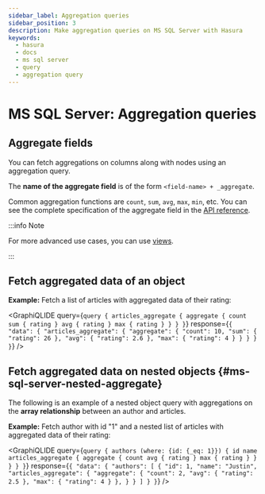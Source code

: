 ```yaml
---
sidebar_label: Aggregation queries
sidebar_position: 3
description: Make aggregation queries on MS SQL Server with Hasura
keywords:
  - hasura
  - docs
  - ms sql server
  - query
  - aggregation query
---
```



# MS SQL Server: Aggregation queries

## **Aggregate** fields

You can fetch aggregations on columns along with nodes using an
aggregation query.

The **name of the aggregate field** is of the form
`<field-name> + _aggregate`.

Common aggregation functions are `count`, `sum`, `avg`, `max`, `min`,
etc. You can see the complete specification of the aggregate field in
the [API reference](/graphql/core/api-reference/graphql-api/query.mdx#aggregateobject).

:::info Note

For more advanced use cases, you can use
[views](/graphql/core/databases/ms-sql-server/schema/views.mdx#ms-sql-server-custom-views).

:::

## Fetch aggregated data of an object

**Example:** Fetch a list of articles with aggregated data of their
rating:

<GraphiQLIDE
  query={`query {
  articles_aggregate {
    aggregate {
      count
      sum {
        rating
      }
      avg {
        rating
      }
      max {
        rating
      }
    }
  }
}`}
  response={`{
  "data": {
    "articles_aggregate": {
      "aggregate": {
        "count": 10,
        "sum": {
          "rating": 26
        },
        "avg": {
          "rating": 2.6
        },
        "max": {
          "rating": 4
        }
      }
    }
  }
}`}
/>

<!--

TODO: DBCOMPATIBILITY unsupported now
        nodes {
          id
          title
          rating
        }
      }
    }
  :response:
    {
      "data": {
        "articles_aggregate": {
          "aggregate": {
            "count": 10,
            "sum": {
              "rating": 26
            },
            "avg": {
              "rating": 2.6
            },
            "max": {
              "rating": 4
            }
          },
          "nodes": [
            {
              "id": 1,
              "title": "sit amet",
              "rating": 1
            },
            {
              "id": 2,
              "title": "a nibh",
              "rating": 3
            },
            {
              "id": 3,
              "title": "amet justo morbi",
              "rating": 4
            },
            {
              "id": 4,
              "title": "vestibulum ac est",
              "rating": 2
            },
            {
              "id": 5,
              "title": "ut blandit",
              "rating": 2
            },
            {
              "id": 6,
              "title": "sapien ut",
              "rating": 1
            },
            {
              "id": 7,
              "title": "nisl duis ac",
              "rating": 4
            },
            {
              "id": 8,
              "title": "donec semper sapien",
              "rating": 3
            },
            {
              "id": 9,
              "title": "sit amet",
              "rating": 3
            },
            {
              "id": 10,
              "title": "dui proin leo",
              "rating": 3
            }
          ]
        }
      }
    }

 -->

## Fetch aggregated data on nested objects {#ms-sql-server-nested-aggregate}

The following is an example of a nested object query with aggregations
on the **array relationship** between an author and articles.

**Example:** Fetch author with id "1" and a nested list of articles with
aggregated data of their rating:

<GraphiQLIDE
  query={`query {
  authors (where: {id: {_eq: 1}}) {
    id
    name
    articles_aggregate {
      aggregate {
        count
        avg {
          rating
        }
        max {
          rating
        }
      }
    }
  }
}`}
  response={`{
  "data": {
    "authors": [
      {
        "id": 1,
        "name": "Justin",
        "articles_aggregate": {
          "aggregate": {
            "count": 2,
            "avg": {
              "rating": 2.5
            },
            "max": {
              "rating": 4
            }
          },
        }
      }
    ]
  }
}`}
/>
